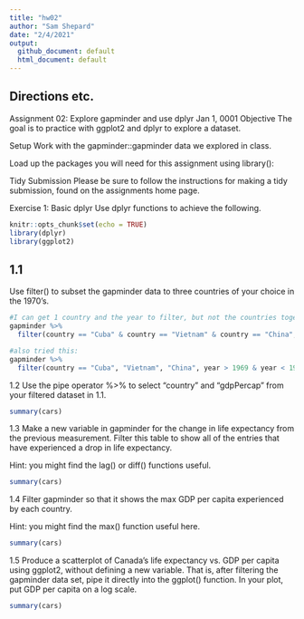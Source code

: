 ```yaml
---
title: "hw02"
author: "Sam Shepard"
date: "2/4/2021"
output:
  github_document: default
  html_document: default
---
```


## Directions etc.

Assignment 02: Explore gapminder and use dplyr
Jan 1, 0001
Objective
The goal is to practice with ggplot2 and dplyr to explore a dataset.

Setup
Work with the gapminder::gapminder data we explored in class.

Load up the packages you will need for this assignment using library():

Tidy Submission
Please be sure to follow the instructions for making a tidy submission, found on the assignments home page.

Exercise 1: Basic dplyr
Use dplyr functions to achieve the following.

```r
knitr::opts_chunk$set(echo = TRUE)
library(dplyr)
library(ggplot2)
```

## 1.1
Use filter() to subset the gapminder data to three countries of your choice in the 1970’s.

```r
#I can get 1 country and the year to filter, but not the countries together...
gapminder %>%
  filter(country == "Cuba" & country == "Vietnam" & country == "China", year > 1969 & year < 1981)

#also tried this:
gapminder %>%
  filter(country == "Cuba", "Vietnam", "China", year > 1969 & year < 1981)
```


1.2
Use the pipe operator %>% to select “country” and “gdpPercap” from your filtered dataset in 1.1.

```r
summary(cars)
```

1.3
Make a new variable in gapminder for the change in life expectancy from the previous measurement. Filter this table to show all of the entries that have experienced a drop in life expectancy.

Hint: you might find the lag() or diff() functions useful.

```r
summary(cars)
```

1.4
Filter gapminder so that it shows the max GDP per capita experienced by each country.

Hint: you might find the max() function useful here.

```r
summary(cars)
```

1.5
Produce a scatterplot of Canada’s life expectancy vs. GDP per capita using ggplot2, without defining a new variable. That is, after filtering the gapminder data set, pipe it directly into the ggplot() function. In your plot, put GDP per capita on a log scale.

```r
summary(cars)
```
